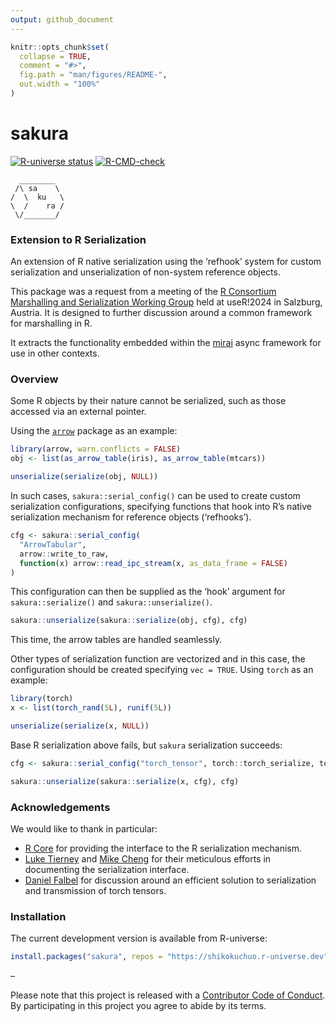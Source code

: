 ```yaml
---
output: github_document
---
```


<!-- README.md is generated from README.Rmd. Please edit that file -->

```r
knitr::opts_chunk$set(
  collapse = TRUE,
  comment = "#>",
  fig.path = "man/figures/README-",
  out.width = "100%"
)
```

# sakura

<!-- badges: start -->
[![R-universe status](https://shikokuchuo.r-universe.dev/badges/sakura)](https://shikokuchuo.r-universe.dev/sakura)
[![R-CMD-check](https://github.com/shikokuchuo/sakura/workflows/R-CMD-check/badge.svg)](https://github.com/shikokuchuo/sakura/actions)
<!-- badges: end -->

```
  ________  
 /\ sa    \
/  \  ku   \
\  /    ra /
 \/_______/
```

### Extension to R Serialization

An extension of R native serialization using the 'refhook' system for custom serialization and unserialization of non-system reference objects.

This package was a request from a meeting of the [R Consortium](https://r-consortium.org/) [Marshalling and Serialization Working Group](https://github.com/RConsortium/marshalling-wg/) held at useR!2024 in Salzburg, Austria. It is designed to further discussion around a common framework for marshalling in R.

It extracts the functionality embedded within the [mirai](https://github.com/shikokuchuo/mirai) async framework for use in other contexts.

### Overview

Some R objects by their nature cannot be serialized, such as those accessed via an external pointer.

Using the [`arrow`](https://arrow.apache.org/docs/r/) package as an example:

```r
library(arrow, warn.conflicts = FALSE)
obj <- list(as_arrow_table(iris), as_arrow_table(mtcars))

unserialize(serialize(obj, NULL))
```
In such cases, `sakura::serial_config()` can be used to create custom serialization configurations, specifying functions that hook into R's native serialization mechanism for reference objects ('refhooks').

```r
cfg <- sakura::serial_config(
  "ArrowTabular",
  arrow::write_to_raw,
  function(x) arrow::read_ipc_stream(x, as_data_frame = FALSE)
)
```
This configuration can then be supplied as the 'hook' argument for `sakura::serialize()` and `sakura::unserialize()`.
```r
sakura::unserialize(sakura::serialize(obj, cfg), cfg)
```
This time, the arrow tables are handled seamlessly.

Other types of serialization function are vectorized and in this case, the configuration should be created specifying `vec = TRUE`. Using `torch` as an example:

```r
library(torch)
x <- list(torch_rand(5L), runif(5L))

unserialize(serialize(x, NULL))
```
Base R serialization above fails, but `sakura` serialization succeeds:

```r
cfg <- sakura::serial_config("torch_tensor", torch::torch_serialize, torch::torch_load, vec = TRUE)

sakura::unserialize(sakura::serialize(x, cfg), cfg)
```

### Acknowledgements

We would like to thank in particular:

- [R Core](https://www.r-project.org/contributors.html) for providing the interface to the R serialization mechanism.
- [Luke Tierney](https://github.com/ltierney/) and [Mike Cheng](https://github.com/coolbutuseless) for their meticulous efforts in documenting the serialization interface.
- [Daniel Falbel](https://github.com/dfalbel) for discussion around an efficient solution to serialization and transmission of torch tensors.

### Installation

The current development version is available from R-universe:

```r
install.packages("sakura", repos = "https://shikokuchuo.r-universe.dev")
```

--

Please note that this project is released with a [Contributor Code of Conduct](https://shikokuchuo.net/sakura/CODE_OF_CONDUCT.html). By participating in this project you agree to abide by its terms.
